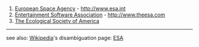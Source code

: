 # [[Wikipedia:European Space Agency|European Space Agency]] - http://www.esa.int
# [[Wikipedia:Entertainment Software Association|Entertainment Software Association]] - http://www.theesa.com
# [http://www.esa.org The Ecological Society of America]

----

see also: [http://en.wikipedia.org Wikipedia]'s disambiguation page: [[Wikipedia:ESA (disambiguation)|ESA]]